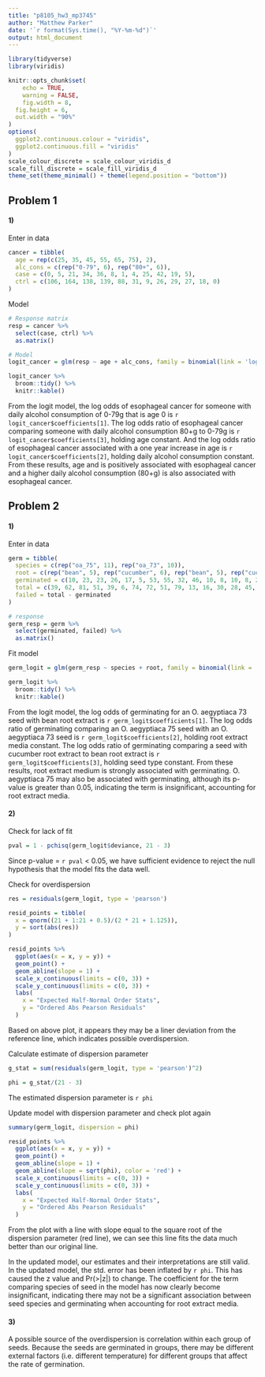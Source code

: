 ```yaml
---
title: "p8105_hw3_mp3745"
author: "Matthew Parker"
date: '`r format(Sys.time(), "%Y-%m-%d")`'
output: html_document
---
```


```r
library(tidyverse)
library(viridis)

knitr::opts_chunk$set(
	echo = TRUE,
	warning = FALSE,
	fig.width = 8, 
  fig.height = 6,
  out.width = "90%"
)
options(
  ggplot2.continuous.colour = "viridis",
  ggplot2.continuous.fill = "viridis"
)
scale_colour_discrete = scale_colour_viridis_d
scale_fill_discrete = scale_fill_viridis_d
theme_set(theme_minimal() + theme(legend.position = "bottom"))
```


## Problem 1

#### 1)

Enter in data
```r
cancer = tibble(
  age = rep(c(25, 35, 45, 55, 65, 75), 2),
  alc_cons = c(rep("0-79", 6), rep("80+", 6)),
  case = c(0, 5, 21, 34, 36, 8, 1, 4, 25, 42, 19, 5),
  ctrl = c(106, 164, 138, 139, 88, 31, 9, 26, 29, 27, 18, 0)
)
```

Model
```r
# Response matrix
resp = cancer %>% 
  select(case, ctrl) %>% 
  as.matrix()

# Model
logit_cancer = glm(resp ~ age + alc_cons, family = binomial(link = 'logit'), data = cancer)

logit_cancer %>% 
  broom::tidy() %>% 
  knitr::kable()
```

From the logit model, the log odds of esophageal cancer for someone with daily alcohol consumption of 0-79g that is age 0 is `r logit_cancer$coefficients[1]`. The log odds ratio of esophageal cancer comparing someone with daily alcohol consumption 80+g to 0-79g is `r logit_cancer$coefficients[3]`, holding age constant. And the log odds ratio of esophageal cancer associated with a one year increase in age is `r logit_cancer$coefficients[2]`, holding daily alcohol consumption constant. From these results, age and is positively associated with esophageal cancer and a higher daily alcohol consumption (80+g) is also associated with esophageal cancer.



## Problem 2

#### 1)

Enter in data
```r
germ = tibble(
  species = c(rep("oa_75", 11), rep("oa_73", 10)),
  root = c(rep("bean", 5), rep("cucumber", 6), rep("bean", 5), rep("cucumber", 5)),
  germinated = c(10, 23, 23, 26, 17, 5, 53, 55, 32, 46, 10, 8, 10, 8, 23, 0, 3, 22, 15, 32, 3),
  total = c(39, 62, 81, 51, 39, 6, 74, 72, 51, 79, 13, 16, 30, 28, 45, 4, 12, 41, 30, 51, 7),
  failed = total - germinated
)

# response
germ_resp = germ %>% 
  select(germinated, failed) %>% 
  as.matrix()
```

Fit model
```r
germ_logit = glm(germ_resp ~ species + root, family = binomial(link = 'logit'), data = germ)

germ_logit %>% 
  broom::tidy() %>% 
  knitr::kable()
```

From the logit model, the log odds of germinating for an O. aegyptiaca 73 seed with bean root extract is `r germ_logit$coefficients[1]`. The log odds ratio of germinating comparing an O. aegyptiaca 75 seed with an O. aegyptiaca 73 seed is `r germ_logit$coefficients[2]`, holding root extract media constant. The log odds ratio of germinating comparing a seed with cucumber root extract to bean root extract is `r germ_logit$coefficients[3]`, holding seed type constant. From these results, root extract medium is strongly associated with germinating. O. aegyptiaca 75 may also be associated with germinating, although its p-value is greater than 0.05, indicating the term is insignificant, accounting for root extract media.


#### 2)

Check for lack of fit
```r
pval = 1 - pchisq(germ_logit$deviance, 21 - 3)
```

Since p-value = `r pval` < 0.05, we have sufficient evidence to reject the null hypothesis that the model fits the data well.


Check for overdispersion
```r
res = residuals(germ_logit, type = 'pearson')

resid_points = tibble(
  x = qnorm((21 + 1:21 + 0.5)/(2 * 21 + 1.125)),
  y = sort(abs(res))
)

resid_points %>% 
  ggplot(aes(x = x, y = y)) +
  geom_point() + 
  geom_abline(slope = 1) + 
  scale_x_continuous(limits = c(0, 3)) +
  scale_y_continuous(limits = c(0, 3)) +
  labs(
    x = "Expected Half-Normal Order Stats",
    y = "Ordered Abs Pearson Residuals"
  )
```


Based on above plot, it appears they may be a liner deviation from the reference line, which indicates possible overdispersion.

Calculate estimate of dispersion parameter
```r
g_stat = sum(residuals(germ_logit, type = 'pearson')^2)

phi = g_stat/(21 - 3)
```

The estimated dispersion parameter is `r phi`

Update model with dispersion parameter and check plot again
```r
summary(germ_logit, dispersion = phi)

resid_points %>% 
  ggplot(aes(x = x, y = y)) +
  geom_point() + 
  geom_abline(slope = 1) + 
  geom_abline(slope = sqrt(phi), color = 'red') + 
  scale_x_continuous(limits = c(0, 3)) +
  scale_y_continuous(limits = c(0, 3)) +
  labs(
    x = "Expected Half-Normal Order Stats",
    y = "Ordered Abs Pearson Residuals"
  )
```

From the plot with a line with slope equal to the square root of the dispersion parameter (red line), we can see this line fits the data much better than our original line.

In the updated model, our estimates and their interpretations are still valid. In the updated model, the std. error has been inflated by `r phi`. This has caused the z value and Pr(>|z|) to change. The coefficient for the term comparing species of seed in the model has now clearly become insignificant, indicating there may not be a significant association between seed species and germinating when accounting for root extract media.


#### 3)

A possible source of the overdispersion is correlation within each group of seeds. Because the seeds are germinated in groups, there may be different external factors (i.e. different temperature) for different groups that affect the rate of germination.